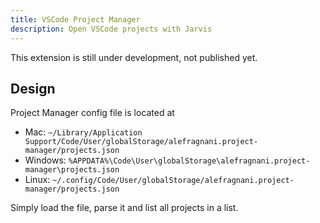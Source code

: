 ```yaml
---
title: VSCode Project Manager
description: Open VSCode projects with Jarvis
---
```



<Aside type="caution" title="Watch out!">
  This extension is still under development, not published yet.
</Aside>

## Design

Project Manager config file is located at

- Mac: `~/Library/Application Support/Code/User/globalStorage/alefragnani.project-manager/projects.json`
- Windows: `%APPDATA%\Code\User\globalStorage\alefragnani.project-manager\projects.json`
- Linux: `~/.config/Code/User/globalStorage/alefragnani.project-manager/projects.json`

Simply load the file, parse it and list all projects in a list.

